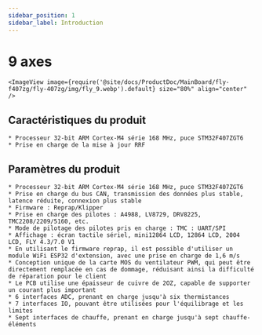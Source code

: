 ```yaml
---
sidebar_position: 1
sidebar_label: Introduction
---
```


# 9 axes

    <ImageView image={require('@site/docs/ProductDoc/MainBoard/fly-f407zg/fly-407zg/img/fly_9.webp').default} size="80%" align="center" />

## Caractéristiques du produit

    * Processeur 32-bit ARM Cortex-M4 série 168 MHz, puce STM32F407ZGT6
    * Prise en charge de la mise à jour RRF

## Paramètres du produit

    * Processeur 32-bit ARM Cortex-M4 série 168 MHz, puce STM32F407ZGT6
    * Prise en charge du bus CAN, transmission des données plus stable, latence réduite, connexion plus stable
    * Firmware : Reprap/Klipper
    * Prise en charge des pilotes : A4988, LV8729, DRV8225, TMC2208/2209/5160, etc.
    * Mode de pilotage des pilotes pris en charge : TMC : UART/SPI
    * Affichage : écran tactile sériel, mini12864 LCD, 12864 LCD, 2004 LCD, FLY 4.3/7.0 V1
    * En utilisant le firmware reprap, il est possible d'utiliser un module WiFi ESP32 d'extension, avec une prise en charge de 1,6 m/s
    * Conception unique de la carte MOS du ventilateur PWM, qui peut être directement remplacée en cas de dommage, réduisant ainsi la difficulté de réparation pour le client
    * Le PCB utilise une épaisseur de cuivre de 2OZ, capable de supporter un courant plus important
    * 6 interfaces ADC, prenant en charge jusqu'à six thermistances
    * 7 interfaces IO, pouvant être utilisées pour l'équilibrage et les limites
    * Sept interfaces de chauffe, prenant en charge jusqu'à sept chauffe-éléments
